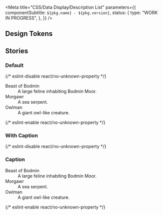 
<Meta
  title="CSS/Data Display/Description List"
  parameters={{
    componentSubtitle: `${pkg.name} - ${pkg.version}`,
    status: {
      type: "WORK IN PROGRESS",
    },
  }}
/>

<Description markdown={readme} />

## Design Tokens

<DesignTokenDocBlock categoryName="Description List" viewType="table" />

## Stories

### Default

<Canvas>
  {/* eslint-disable react/no-unknown-property */}
  <Story name="Default">
    <dl class="denhaag-description-list">
      <dt class="denhaag-description-list__title">Beast of Bodmin</dt>
      <dd class="denhaag-description-list__detail">A large feline inhabiting Bodmin Moor.</dd>
      <dt class="denhaag-description-list__title">Morgawr</dt>
      <dd class="denhaag-description-list__detail">A sea serpent.</dd>
      <dt class="denhaag-description-list__title">Owlman</dt>
      <dd class="denhaag-description-list__detail">A giant owl-like creature.</dd>
    </dl>
  </Story>
  {/* eslint-enable react/no-unknown-property */}
</Canvas>

### With Caption

<Canvas>
  {/* eslint-disable react/no-unknown-property */}
  <Story name="With Caption">
    <h3 id="h3" class="denhaag-description-list__caption">
      Caption
    </h3>
    <dl aria-labelledby="h3" class="denhaag-description-list">
      <dt class="denhaag-description-list__title">Beast of Bodmin</dt>
      <dd class="denhaag-description-list__detail">A large feline inhabiting Bodmin Moor.</dd>
      <dt class="denhaag-description-list__title">Morgawr</dt>
      <dd class="denhaag-description-list__detail">A sea serpent.</dd>
      <dt class="denhaag-description-list__title">Owlman</dt>
      <dd class="denhaag-description-list__detail">A giant owl-like creature.</dd>
    </dl>
  </Story>
  {/* eslint-enable react/no-unknown-property */}
</Canvas>
